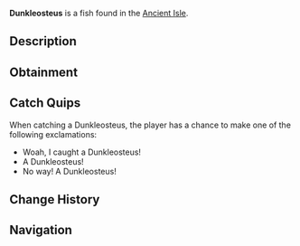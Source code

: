 {{FishInfobox
|image          = Dunkleosteus.png
|rarity         = Legendary
|sea            = First Sea
|location       = [[Ancient Isle]]
|sublocation    = 
|sources        = Fishing Rod
|radar_location = 
|prog_speed     = -35
|xp             = 2000
|weather        = 
|time           = Day
|season         = 
|bait           = Minnow
|base_weight    = 3000
|base_value     = 3500
|weight_range   = 1800
|base_chance    = 0.09
|base_resil     = 30
}}
'''Dunkleosteus''' is a {{Rarity|Legendary}} fish found in the [[Ancient Isle]].

== Description ==
{{Description|The Dunkleosteus is a large predatory fish, bearing an armored skull and jaw. Its reinforced exoskull gives it the ability to easily crush any prey to bits. They went extinct around 360 million years ago, during the Late Devonian period.|Bestiary Entry}}

== Obtainment ==
{{Description|Can be found in the waters of the Ancient Isle.|Bestiary Hint}}
{{Fish Availability|
Ancient Isle/Surrounding Ocean
|top_rods      = 
Leviathan's Fang Rod\36933.8\161226.59;
Trident Rod\31003.29\154178.82;
Ethereal Prism Rod\30657.61\98535.85;
Free Spirit Rod\29711.07\147752.67;
Seraphic Rod\29269.84\99528.23;
Destiny Rod\24805.47\83243.63;
Heaven's Rod\22019.94\89358.1;
Fortune Rod\18269.69\72554.54;
No-Life Rod\28542.67\106082.26;
Rod Of The Forgotten Fang\27127.02\96501.62;
Challenger's Rod\26014.52\97904.08;
Rod Of The Depths\24075.11\86912.49;
Rod Of The Exalted One\24071.43\83942.74;
Zeus Rod\23062.6\87644.85;
Verdant Shear Rod\22946.14\93798.2;
Blazebringer Rod\22488.55\91595.38;
Depthseeker Rod\20756.71\80895.59;
Avalanche Rod\18594.51\72378.96;
Volcanic Rod\17989.92\69359.43;
Steady Rod\5832.07\25284.77
|recommended   = Trident Rod
}}

== Catch Quips ==
When catching a Dunkleosteus, the player has a chance to make one of the following exclamations:
* Woah, I caught a Dunkleosteus!
* A Dunkleosteus!
* No way! A Dunkleosteus!

== Change History ==
{{Change History|{{subst:Current Version}}}}

== Navigation ==
{{Fish Navbox|Ancient Isle}}